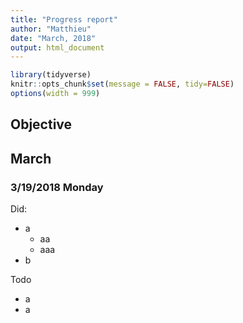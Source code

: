 ```yaml
---
title: "Progress report"
author: "Matthieu"
date: "March, 2018"
output: html_document
---
```


```r
library(tidyverse)
knitr::opts_chunk$set(message = FALSE, tidy=FALSE)
options(width = 999)
```

## Objective

## March

###  3/19/2018 Monday

Did:

* a
    + aa
    + aaa
* b

Todo

* a
* a

